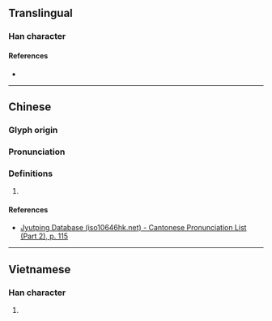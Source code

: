{{character info}}
==Translingual==

===Han character===
{{Han char|rn=64|rad=手|as=07|sn=10|four=54031|canj=QGLC|ids=⿰扌赤}}

====References====
* {{Han ref|kx=0433.100|dkj=12134|dj=0782.210|hdz=31877.160|uh=6347|ud=25415|bh=D1C5|bd=53701}}

----

==Chinese==
{{zh-forms}}

===Glyph origin===
{{Han etym}}

===Pronunciation===
{{zh-pron
|m=huò
|c=waak6
|mc=y
|oc=y
|ma=
|cat=
}}

===Definitions===
{{zh-hanzi}}

# {{rfdef|zh}}

====References====
* [http://www.iso10646hk.net/jp/document/download.jsp Jyutping Database (iso10646hk.net) - Cantonese Pronunciation List (Part 2), p. 115]

----

==Vietnamese==

===Han character===
{{vi-hantu|xách|rs=手07}}

# {{rfdef|vi|sort=手07}}